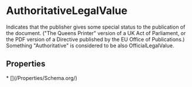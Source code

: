 
# AuthoritativeLegalValue

Indicates that the publisher gives some special status to the publication of the document. ("The Queens Printer" version of a UK Act of Parliament, or the PDF version of a Directive published by the EU Office of Publications.) Something "Authoritative" is considered to be also <Link href="/OfficialLegalValue">OfficialLegalValue</Link>.

## Properties

<Grid>
* [](/Properties/Schema.org/)

</Grid>

